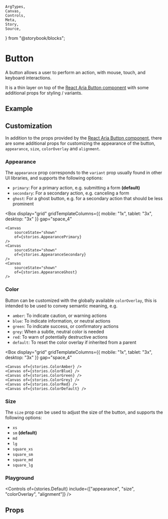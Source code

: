     ArgTypes,
    Canvas,
    Controls,
    Meta,
    Story,
    Source,
} from "@storybook/blocks";


<Meta of={stories} />

# Button

A button allows a user to perform an action, with mouse, touch, and keyboard
interactions.

It is a thin layer on top of the
[React Aria Button component](https://react-spectrum.adobe.com/react-aria/Button.html)
with some additional props for styling / variants.

## Example

<Canvas
    sourceState="shown"
    of={stories.Example}
/>

## Customization

In addition to the props provided by the
[React Aria Button component](https://react-spectrum.adobe.com/react-aria/Button.html#props),
there are some additional props for customizing the appearance of the button,
`appearance`, `size`, `colorOverlay` and `alignment`.

### Appearance

The `appearance` prop corresponds to the `variant` prop usually found in other
UI libraries, and supports the following options:

-   `primary`: For a primary action, e.g. submitting a form **(default)**
-   `secondary`: For a secondary action, e.g. canceling a form
-   `ghost`: For a ghost button, e.g. for a secondary action that should be less
    prominent

<Box
    display="grid"
    gridTemplateColumns={{ mobile: "1x", tablet: "3x", desktop: "3x" }}
    gap="space_4"
>
    <Canvas
        sourceState="shown"
        of={stories.AppearancePrimary}
    />
    <Canvas
        sourceState="shown"
        of={stories.AppearanceSecondary}
    />
    <Canvas
        sourceState="shown"
        of={stories.AppearanceGhost}
    />
</Box>

### Color

Button can be customized with the globally available `colorOverlay`, this is
intended to be used to convey semantic meaning, e.g.

-   `amber`: To indicate caution, or warning actions
-   `blue`: To indicate information, or neutral actions
-   `green`: To indicate success, or confirmatory actions
-   `grey`: When a subtle, neutral color is needed
-   `red`: To warn of potentially destructive actions
-   `default`: To reset the color overlay if inherited from a parent

<Box
    display="grid"
    gridTemplateColumns={{ mobile: "1x", tablet: "3x", desktop: "3x" }}
    gap="space_4"
>
    <Canvas of={stories.ColorAmber} />
    <Canvas of={stories.ColorBlue} />
    <Canvas of={stories.ColorGreen} />
    <Canvas of={stories.ColorGrey} />
    <Canvas of={stories.ColorRed} />
    <Canvas of={stories.ColorDefault} />

</Box>

### Size

The `size` prop can be used to adjust the size of the button, and supports the
following options:

-   `xs`
-   `sm` **(default)**
-   `md`
-   `lg`
-   `square_xs`
-   `square_sm`
-   `square_md`
-   `square_lg`

<Canvas
    sourceState="none"
    of={stories.Size}
/>

### Playground

<Canvas of={stories.Default} />

<Controls
    of={stories.Default}
    include={["appearance", "size", "colorOverlay", "alignment"]}
/>

## Props

<ArgTypes of={Button} />
